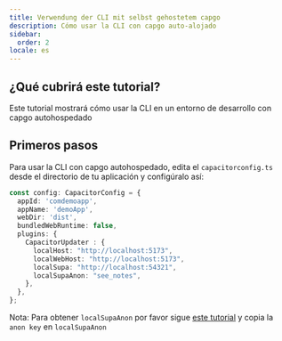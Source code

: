 ```yaml
---
title: Verwendung der CLI mit selbst gehostetem capgo
description: Cómo usar la CLI con capgo auto-alojado
sidebar:
  order: 2
locale: es
---
```


## ¿Qué cubrirá este tutorial?

Este tutorial mostrará cómo usar la CLI en un entorno de desarrollo con capgo autohospedado

## Primeros pasos

Para usar la CLI con capgo autohospedado, edita el `capacitorconfig.ts` desde el directorio de tu aplicación y configúralo así:

```ts
const config: CapacitorConfig = {
  appId: 'comdemoapp',
  appName: 'demoApp',
  webDir: 'dist',
  bundledWebRuntime: false,
  plugins: {
    CapacitorUpdater : {
      localHost: "http://localhost:5173",
      localWebHost: "http://localhost:5173",
      localSupa: "http://localhost:54321",
      localSupaAnon: "see_notes",
    },
  },
};
```

Nota: Para obtener `localSupaAnon` por favor sigue [este tutorial](/docs/plugin/self-hosted/local-dev/getting-started/) y copia la `anon key` en `localSupaAnon`